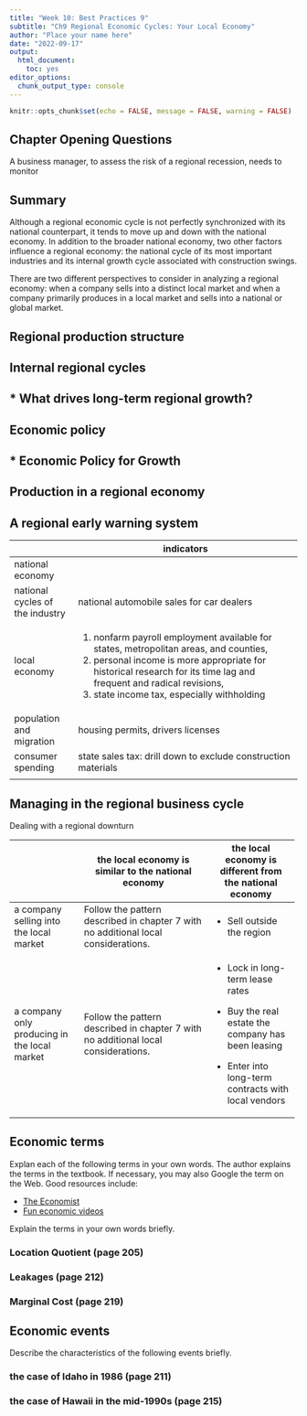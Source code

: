 ```yaml
---
title: "Week 10: Best Practices 9"
subtitle: "Ch9 Regional Economic Cycles: Your Local Economy"
author: "Place your name here"
date: "2022-09-17"
output: 
  html_document: 
    toc: yes
editor_options: 
  chunk_output_type: console
---
```


```r
knitr::opts_chunk$set(echo = FALSE, message = FALSE, warning = FALSE)

```

## Chapter Opening Questions

A business manager, to assess the risk of a regional recession, needs to monitor

## Summary

Although a regional economic cycle is not perfectly synchronized with its national counterpart, it tends to move up and down with the national economy. In addition to the broader national economy, two other factors influence a regional economy: the national cycle of its most important industries and its internal growth cycle associated with construction swings.

There are two different perspectives to consider in analyzing a regional economy: when a company sells into a distinct local market and when a company primarily produces in a local market and sells into a national or global market.

## Regional production structure

## Internal regional cycles

## \* What drives long-term regional growth?

## Economic policy

## \* Economic Policy for Growth

## Production in a regional economy

## A regional early warning system

+---------------------------------+----------------------------------------------------------------------------------------------------------------------+
|                                 | indicators                                                                                                           |
+=================================+======================================================================================================================+
| national economy                |                                                                                                                      |
+---------------------------------+----------------------------------------------------------------------------------------------------------------------+
| national cycles of the industry | national automobile sales for car dealers                                                                            |
+---------------------------------+----------------------------------------------------------------------------------------------------------------------+
| local economy                   | 1.  nonfarm payroll employment available for states, metropolitan areas, and counties,                               |
|                                 | 2.  personal income is more appropriate for historical research for its time lag and frequent and radical revisions, |
|                                 | 3.  state income tax, especially withholding                                                                         |
+---------------------------------+----------------------------------------------------------------------------------------------------------------------+
| population and migration        | housing permits, drivers licenses                                                                                    |
+---------------------------------+----------------------------------------------------------------------------------------------------------------------+
| consumer spending               | state sales tax: drill down to exclude construction materials                                                        |
+---------------------------------+----------------------------------------------------------------------------------------------------------------------+
|                                 |                                                                                                                      |
+---------------------------------+----------------------------------------------------------------------------------------------------------------------+

## Managing in the regional business cycle

Dealing with a regional downturn

+----------------------------------------------+------------------------------------------------------------------------------------+----------------------------------------------------------+
|                                              | the local economy is similar to the national economy                               | the local economy is different from the national economy |
+==============================================+====================================================================================+==========================================================+
| a company selling into the local market      | Follow the pattern described in chapter 7 with no additional local considerations. | -   Sell outside the region                              |
+----------------------------------------------+------------------------------------------------------------------------------------+----------------------------------------------------------+
| a company only producing in the local market | Follow the pattern described in chapter 7 with no additional local considerations. | -   Lock in long-term lease rates                        |
|                                              |                                                                                    |                                                          |
|                                              |                                                                                    | -   Buy the real estate the company has been leasing     |
|                                              |                                                                                    |                                                          |
|                                              |                                                                                    | -   Enter into long-term contracts with local vendors    |
+----------------------------------------------+------------------------------------------------------------------------------------+----------------------------------------------------------+

## 

## Economic terms

Explan each of the following terms in your own words. The author explains the terms in the textbook. If necessary, you may also Google the term on the Web. Good resources include:

-   [The Economist](https://www.economist.com/economics-a-to-z?utm_medium=cpc.adword.pd&utm_source=google&utm_campaign=a.22brand_pmax&utm_content=conversion.direct-response.anonymous&gclid=Cj0KCQjwjvaYBhDlARIsAO8PkE2IxWRvG7BsEouDDKf1eZNsf2pkf-LVH0DpiNau-Yoa97rLRqujj_YaAvDCEALw_wcB&gclsrc=aw.ds)
-   [Fun economic videos](https://www.youtube.com/user/mjmfoodie)

Explain the terms in your own words briefly.

### Location Quotient (page 205)

### Leakages (page 212)

### Marginal Cost (page 219)

## Economic events

Describe the characteristics of the following events briefly.

### the case of Idaho in 1986 (page 211)

### the case of Hawaii in the mid-1990s (page 215)
